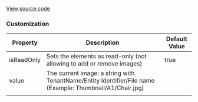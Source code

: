 

[View source code](https://github.com/OMNIALowCode/omnia3-samples/blob/master/webcomponents/web-components/Thumbnail/thumbnail.js)

### Customization

| Property   | Description                                                                                               | Default Value |
| ---------- | --------------------------------------------------------------------------------------------------------- | ------------- |
| isReadOnly | Sets the elements as read-only (not allowing to add or remove images)                                     | true          |
| value      | The current image: a string with TenantName/Entity Identifier/File name (Example: Thumbnail/A1/Chair.jpg) |               |
|            |



<Story id="data-input-thumbnail--default" />
